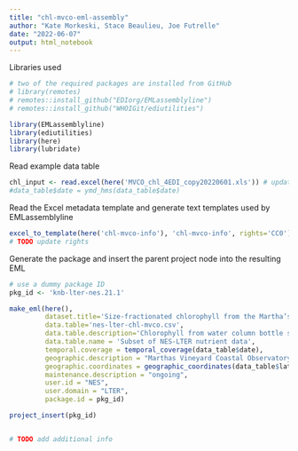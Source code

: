 ```yaml
---
title: "chl-mvco-eml-assembly"
author: "Kate Morkeski, Stace Beaulieu, Joe Futrelle"
date: "2022-06-07"
output: html_notebook
---
```


Libraries used

```r
# two of the required packages are installed from GitHub
# library(remotes)
# remotes::install_github("EDIorg/EMLassemblyline")
# remotes::install_github("WHOIGit/ediutilities")

library(EMLassemblyline)
library(ediutilities)
library(here)
library(lubridate)

```

Read example data table

```r

chl_input <- read.excel(here('MVCO_chl_4EDI_copy20220601.xls')) # update this
#data_table$date = ymd_hms(data_table$date)

```

Read the Excel metadata template and generate text templates used by
EMLassemblyline

```r

excel_to_template(here('chl-mvco-info'), 'chl-mvco-info', rights='CC0')
# TODO update rights

```
Generate the package and insert the parent project node into the resulting EML

```r
# use a dummy package ID
pkg_id <- 'knb-lter-nes.21.1'

make_eml(here(),
         dataset.title='Size-fractionated chlorophyll from the Martha’s Vineyard Coastal Observatory (MVCO), ongoing since 2003 (NES-LTER since 2017)',
         data.table='nes-lter-chl-mvco.csv',
         data.table.description='Chlorophyll from water column bottle samples taken near the Marthas Vineyard Coastal Observatory',
         data.table.name = 'Subset of NES-LTER nutrient data',
         temporal.coverage = temporal_coverage(data_table$date),
         geographic.description = "Marthas Vineyard Coastal Observatory",
         geographic.coordinates = geographic_coordinates(data_table$latitude, data_table$longitude),
         maintenance.description = "ongoing",
         user.id = "NES",
         user.domain = "LTER",
         package.id = pkg_id)

project_insert(pkg_id)


# TODO add additional info
```
